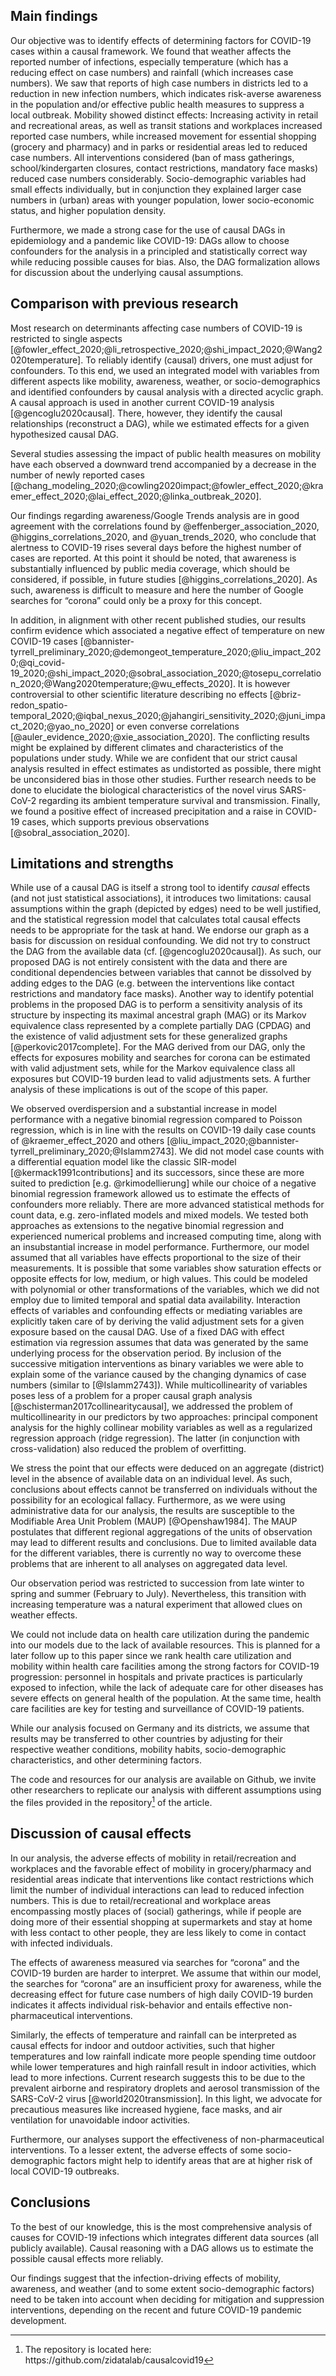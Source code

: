 ## Main findings

Our objective was to identify effects of determining factors for COVID-19 cases within a causal framework. We found that weather affects the reported number of infections, especially temperature (which has a reducing effect on case numbers) and rainfall (which increases case numbers). We saw that reports of high case numbers in districts led to a reduction in new infection numbers, which indicates risk-averse awareness in the population and/or effective public health measures to suppress a local outbreak. Mobility showed distinct effects: Increasing activity in retail and recreational areas, as well as transit stations and workplaces increased reported case numbers, while increased movement for essential shopping (grocery and pharmacy) and in parks or residential areas led to reduced case numbers. All interventions considered (ban of mass gatherings, school/kindergarten closures, contact restrictions, mandatory face masks) reduced case numbers considerably. Socio-demographic variables had small effects individually, but in conjunction they explained larger case numbers in (urban) areas with younger population, lower socio-economic status, and higher population density.

Furthermore, we made a strong case for the use of causal DAGs in epidemiology and a pandemic like COVID-19: DAGs allow to choose confounders for the analysis in a principled and statistically correct way while reducing possible causes for bias. Also, the DAG formalization allows for discussion about the underlying causal assumptions.

## Comparison with previous research

Most research on determinants affecting case numbers of COVID-19 is restricted to single aspects [@fowler_effect_2020;@li_retrospective_2020;@shi_impact_2020;@Wang2020temperature]. To reliably identify (causal) drivers, one must adjust for confounders. To this end, we used an integrated model with variables from different aspects like mobility, awareness, weather, or socio-demographics and identified confounders by causal analysis with a directed acyclic graph. A causal approach is used in another current COVID-19 analysis [@gencoglu2020causal]. There, however, they identify the causal relationships (reconstruct a DAG), while we estimated effects for a given hypothesized causal DAG.

Several studies assessing the impact of public health measures on mobility have each observed a downward trend accompanied by a decrease in the number of newly reported cases [@chang_modeling_2020;@cowling2020impact;@fowler_effect_2020;@kraemer_effect_2020;@lai_effect_2020;@linka_outbreak_2020].

Our findings regarding awareness/Google Trends analysis are in good agreement with the correlations found by @effenberger_association_2020, @higgins_correlations_2020, and @yuan_trends_2020, who conclude that alertness to COVID-19 rises several days before the highest number of cases are reported. At this point it should be noted, that awareness is substantially influenced by public media coverage, which should be considered, if possible, in future studies [@higgins_correlations_2020]. As such, awareness is difficult to measure and here the number of Google searches for "corona" could only be a proxy for this concept.

In addition, in alignment with other recent published studies, our results confirm evidence which associated a negative effect of temperature on new COVID-19 cases [@bannister-tyrrell_preliminary_2020;@demongeot_temperature_2020;@liu_impact_2020;@qi_covid-19_2020;@shi_impact_2020;@sobral_association_2020;@tosepu_correlation_2020;@Wang2020temperature;@wu_effects_2020]. It is however controversial to other scientific literature describing no effects [@briz-redon_spatio-temporal_2020;@iqbal_nexus_2020;@jahangiri_sensitivity_2020;@juni_impact_2020;@yao_no_2020] or even converse correlations [@auler_evidence_2020;@xie_association_2020]. The conflicting results might be explained by different climates and characteristics of the populations under study. While we are confident that our strict causal analysis resulted in effect estimates as undistorted as possible, there might be unconsidered bias in those other studies. Further research needs to be done to elucidate the biological characteristics of the novel virus SARS-CoV-2 regarding its ambient temperature survival and transmission. Finally, we found a positive effect of increased precipitation and a raise in COVID-19 cases, which supports previous observations [@sobral_association_2020].

## Limitations and strengths

While use of a causal DAG is itself a strong tool to identify *causal* effects (and not just statistical associations), it introduces two limitations: causal assumptions within the graph (depicted by edges) need to be well justified, and the statistical regression model that calculates total causal effects needs to be appropriate for the task at hand. We endorse our graph as a basis for discussion on residual confounding. We did not try to construct the DAG from the available data (cf. [@gencoglu2020causal]). As such, our proposed DAG is not entirely consistent with the data and there are conditional dependencies between variables that cannot be dissolved by adding edges to the DAG (e.g. between the interventions like contact restrictions and mandatory face masks). Another way to identify potential problems in the proposed DAG is to perform a sensitivity analysis of its structure by inspecting its maximal ancestral graph (MAG) or its Markov equivalence class represented by a complete partially DAG (CPDAG) and the existence of valid adjustment sets for these generalized graphs [@perkovic2017complete]. For the MAG derived from our DAG, only the effects for exposures mobility and searches for corona can be estimated with valid adjustment sets, while for the Markov equivalence class all exposures but COVID-19 burden lead to valid adjustments sets. A further analysis of these implications is out of the scope of this paper.

We observed overdispersion and a substantial increase in model performance with a negative binomial regression compared to Poisson regression, which is in line with the results on COVID-19 daily case counts of @kraemer_effect_2020 and others [@liu_impact_2020;@bannister-tyrrell_preliminary_2020;@Islamm2743]. We did not model case counts with a differential equation model like the classic SIR-model [@kermack1991contributions] and its successors, since these are more suited to prediction [e.g. @rkimodellierung] while our choice of a negative binomial regression framework allowed us to estimate the effects of confounders more reliably. There are more advanced statistical methods for count data, e.g. zero-inflated models and mixed models. We tested both approaches as extensions to the negative binomial regression and experienced numerical problems and increased computing time, along with an insubstantial increase in model performance. Furthermore, our model assumed that all variables have effects proportional to the size of their measurements. It is possible that some variables show saturation effects or opposite effects for low, medium, or high values. This could be modeled with polynomial or other transformations of the variables, which we did not employ due to limited temporal and spatial data availability. Interaction effects of variables and confounding effects or mediating variables are explicitly taken care of by deriving the valid adjustment sets for a given exposure based on the causal DAG. Use of a fixed DAG with effect estimation via regression assumes that data was generated by the same underlying process for the observation period. By inclusion of the successive mitigation interventions as binary variables we were able to explain some of the variance caused by the changing dynamics of case numbers (similar to [@Islamm2743]). While multicollinearity of variables poses less of a problem for a proper causal graph analysis [@schisterman2017collinearitycausal], we addressed the problem of multicollinearity in our predictors by two approaches: principal component analysis for the highly collinear mobility variables as well as a regularized regression approach (ridge regression). The latter (in conjunction with cross-validation) also reduced the problem of overfitting.

We stress the point that our effects were deduced on an aggregate (district) level in the absence of available data on an individual level. As such, conclusions about effects cannot be transferred on individuals without the possibility for an ecological fallacy. Furthermore, as we were using administrative data for our analysis, the results are susceptible to the Modifiable Area Unit Problem (MAUP) [@Openshaw1984]. The MAUP postulates that different regional aggregations of the units of observation may lead to different results and conclusions. Due to limited available data for the different variables, there is currently no way to overcome these problems that are inherent to all analyses on aggregated data level. 

Our observation period was restricted to succession from late winter to spring and summer (February to July). Nevertheless, this transition with increasing temperature was a natural experiment that allowed clues on weather effects.

We could not include data on health care utilization during the pandemic into our models due to the lack of available resources. This is planned for a later follow up to this paper since we rank health care utilization and mobility within health care facilities among the strong factors for COVID-19 progression: personnel in hospitals and private practices is particularly exposed to infection, while the lack of adequate care for other diseases has severe effects on general health of the population. At the same time, health care facilities are key for testing and surveillance of COVID-19 patients.

While our analysis focused on Germany and its districts, we assume that results may be transferred to other countries by adjusting for their respective weather conditions, mobility habits, socio-demographic characteristics, and other determining factors.

The code and resources for our analysis are available on Github, we invite other researchers to replicate our analysis with different assumptions using the files provided in the repository^[The repository is located here: https://github.com/zidatalab/causalcovid19] of the article.

## Discussion of causal effects

In our analysis, the adverse effects of mobility in retail/recreation and workplaces and the favorable effect of mobility in grocery/pharmacy and residential areas indicate that interventions like contact restrictions which limit the number of individual interactions can lead to reduced infection numbers. This is due to retail/recreational and workplace areas encompassing mostly places of (social) gatherings, while if people are doing more of their essential shopping at supermarkets and stay at home with less contact to other people, they are less likely to come in contact with infected individuals.

The effects of awareness measured via searches for "corona" and the COVID-19 burden are harder to interpret. We assume that within our model, the searches for "corona" are an insufficient proxy for awareness, while the decreasing effect for future case numbers of high daily COVID-19 burden indicates it affects individual risk-behavior and entails effective non-pharmaceutical interventions.

Similarly, the effects of temperature and rainfall can be interpreted as causal effects for indoor and outdoor activities, such that higher temperatures and low rainfall indicate more people spending time outdoor while lower temperatures and high rainfall result in indoor activities, which lead to more infections. Current research suggests this to be due to the prevalent airborne and respiratory droplets and aerosol transmission of the SARS-CoV-2 virus [@world2020transmission]. In this light, we advocate for precautious measures like increased hygiene, face masks, and air ventilation for unavoidable indoor activities.

Furthermore, our analyses support the effectiveness of non-pharmaceutical interventions. To a lesser extent, the adverse effects of some socio-demographic factors might help to identify areas that are at higher risk of local COVID-19 outbreaks.

## Conclusions

To the best of our knowledge, this is the most comprehensive analysis of causes for COVID-19 infections which integrates different data sources (all publicly available). Causal reasoning with a DAG allows us to estimate the possible causal effects more reliably.

Our findings suggest that the infection-driving effects of mobility, awareness, and weather (and to some extent socio-demographic factors) need to be taken into account when deciding for mitigation and suppression interventions, depending on the recent and future COVID-19 pandemic development.